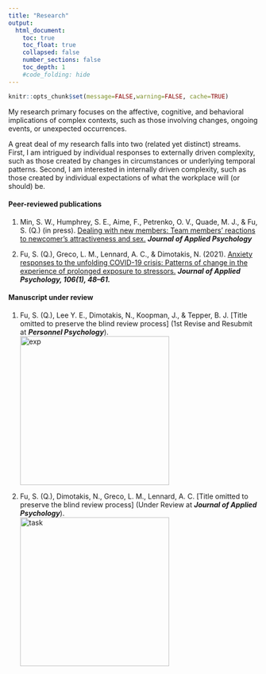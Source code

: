 ```yaml
---
title: "Research"
output:
  html_document:
    toc: true
    toc_float: true
    collapsed: false
    number_sections: false
    toc_depth: 1
    #code_folding: hide
---
```


```r
knitr::opts_chunk$set(message=FALSE,warning=FALSE, cache=TRUE)
```

My research primary focuses on the affective, cognitive, and behavioral implications of complex contexts, such as those involving changes, ongoing events, or unexpected occurrences. 

A great deal of my research falls into two (related yet distinct) streams. First, I am intrigued by individual responses to externally driven complexity, such as those created by changes in circumstances or underlying temporal patterns. Second, I am interested in internally driven complexity, such as those created by individual expectations of what the workplace will (or should) be. 

#### Peer-reviewed publications
1. Min, S. W., Humphrey, S. E., Aime, F., Petrenko, O. V., Quade, M. J., & Fu, S. (Q.) (in press). [Dealing with new members: Team members’ reactions to newcomer’s attractiveness and sex.](https://psycnet.apa.org/record/2021-06756-001) ***Journal of Applied Psychology*** 

2. Fu, S. (Q.), Greco, L. M., Lennard, A. C., & Dimotakis, N. (2021). [Anxiety responses to the unfolding COVID-19 crisis: Patterns of change in the experience of prolonged exposure to stressors.](https://psycnet.apa.org/record/2020-92195-001) ***Journal of Applied Psychology, 106(1), 48–61.*** 

#### Manuscript under review

1. Fu, S. (Q.), Lee Y. E., Dimotakis, N., Koopman, J., & Tepper, B. J. [Title omitted to
preserve the blind review process] (1st Revise and Resubmit at ***Personnel Psychology***). <br />
<img src="images/exp.jpg" alt="exp" width="300"/>  <br />

2. Fu, S. (Q.), Dimotakis, N., Greco, L. M., Lennard, A. C. [Title omitted to preserve the blind review process] (Under Review at ***Journal of Applied Psychology***). <br />
<img src="images/task.jpg" alt="task" width="300"/> <br />
